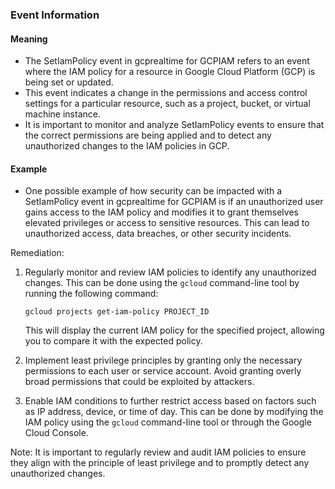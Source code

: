 
### Event Information

#### Meaning

- The SetIamPolicy event in gcprealtime for GCPIAM refers to an event where the IAM policy for a resource in Google Cloud Platform (GCP) is being set or updated.
- This event indicates a change in the permissions and access control settings for a particular resource, such as a project, bucket, or virtual machine instance.
- It is important to monitor and analyze SetIamPolicy events to ensure that the correct permissions are being applied and to detect any unauthorized changes to the IAM policies in GCP.

#### Example

- One possible example of how security can be impacted with a SetIamPolicy event in gcprealtime for GCPIAM is if an unauthorized user gains access to the IAM policy and modifies it to grant themselves elevated privileges or access to sensitive resources. This can lead to unauthorized access, data breaches, or other security incidents.

Remediation:
1. Regularly monitor and review IAM policies to identify any unauthorized changes. This can be done using the `gcloud` command-line tool by running the following command:
   ```
   gcloud projects get-iam-policy PROJECT_ID
   ```
   This will display the current IAM policy for the specified project, allowing you to compare it with the expected policy.

2. Implement least privilege principles by granting only the necessary permissions to each user or service account. Avoid granting overly broad permissions that could be exploited by attackers.

3. Enable IAM conditions to further restrict access based on factors such as IP address, device, or time of day. This can be done by modifying the IAM policy using the `gcloud` command-line tool or through the Google Cloud Console.

Note: It is important to regularly review and audit IAM policies to ensure they align with the principle of least privilege and to promptly detect any unauthorized changes.

